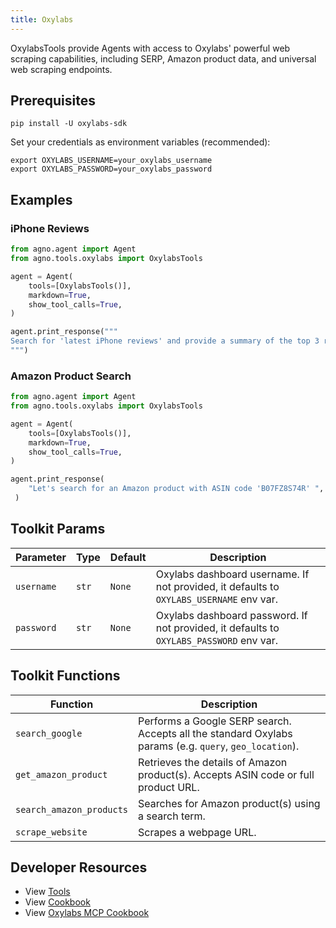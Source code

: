 ```yaml
---
title: Oxylabs
---
```


OxylabsTools provide Agents with access to Oxylabs' powerful web scraping capabilities, including SERP, Amazon product data, and universal web scraping endpoints.

## Prerequisites

```shell
pip install -U oxylabs-sdk
```

Set your credentials as environment variables (recommended):

```shell
export OXYLABS_USERNAME=your_oxylabs_username
export OXYLABS_PASSWORD=your_oxylabs_password
```

## Examples

### iPhone Reviews

``` python
from agno.agent import Agent
from agno.tools.oxylabs import OxylabsTools

agent = Agent(
    tools=[OxylabsTools()],
    markdown=True,
    show_tool_calls=True,
)

agent.print_response("""
Search for 'latest iPhone reviews' and provide a summary of the top 3 results. 
""")
```

### Amazon Product Search

``` python
from agno.agent import Agent
from agno.tools.oxylabs import OxylabsTools

agent = Agent(
    tools=[OxylabsTools()],
    markdown=True,
    show_tool_calls=True,
)

agent.print_response(
    "Let's search for an Amazon product with ASIN code 'B07FZ8S74R' ",
 )
```

## Toolkit Params

| Parameter | Type | Default | Description |
|-----------|------|---------|-------------|
| `username` | `str` | `None` | Oxylabs dashboard username. If not provided, it defaults to `OXYLABS_USERNAME` env var. |
| `password` | `str` | `None` | Oxylabs dashboard password. If not provided, it defaults to `OXYLABS_PASSWORD` env var. |

## Toolkit Functions

| Function | Description |
|----------|-------------|
| `search_google` | Performs a Google SERP search. Accepts all the standard Oxylabs params (e.g. `query`, `geo_location`). |
| `get_amazon_product` | Retrieves the details of Amazon product(s). Accepts ASIN code or full product URL. |
| `search_amazon_products` | Searches for Amazon product(s) using a search term. |
| `scrape_website` | Scrapes a webpage URL. |

## Developer Resources

- View [Tools](https://github.com/agno-agi/agno/blob/main/libs/agno/agno/tools/oxylabs.py)
- View [Cookbook](https://github.com/agno-agi/agno/blob/main/cookbook/tools/oxylabs_tools.py)
- View [Oxylabs MCP Cookbook](https://github.com/agno-agi/agno/blob/main/cookbook/tools/mcp/oxylabs.py)
